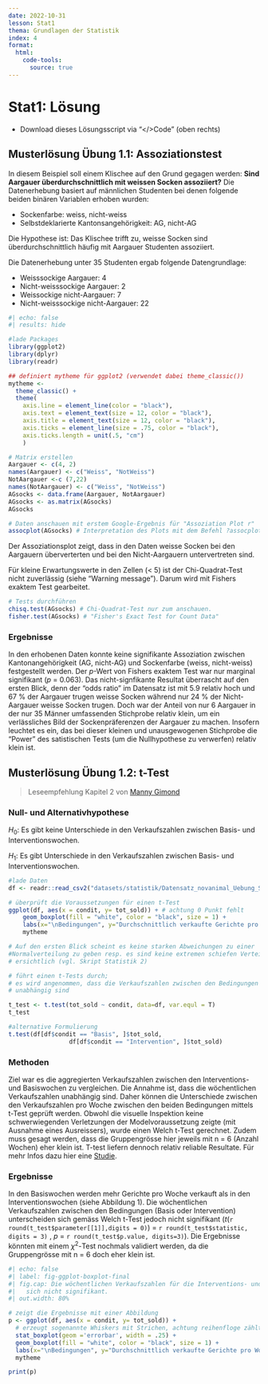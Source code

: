 ```yaml
---
date: 2022-10-31
lesson: Stat1
thema: Grundlagen der Statistik
index: 4
format:
  html:
    code-tools:
      source: true
---
```


# Stat1: Lösung

- Download dieses Lösungsscript via "\</\>Code" (oben rechts)

## Musterlösung Übung 1.1: Assoziationstest

In diesem Beispiel soll einem Klischee auf den Grund gegagen werden: **Sind Aargauer überdurchschnittlich mit weissen Socken assoziiert?** Die Datenerhebung basiert auf männlichen Studenten bei denen folgende beiden binären Variablen erhoben wurden:

- Sockenfarbe: weiss, nicht-weiss
- Selbstdeklarierte Kantonsangehörigkeit: AG, nicht-AG

Die Hypothese ist: Das Klischee trifft zu, weisse Socken sind überdurchschnittlich häufig mit Aargauer Studenten assoziiert.

Die Datenerhebung unter 35 Studenten ergab folgende Datengrundlage:

- Weisssockige Aargauer: 4
- Nicht-weisssockige Aargauer: 2
- Weissockige nicht-Aargauer: 7
- Nicht-weisssockige nicht-Aargauer: 22

```r
#| echo: false
#| results: hide

#lade Packages
library(ggplot2)
library(dplyr)
library(readr)

## definiert mytheme für ggplot2 (verwendet dabei theme_classic())
mytheme <- 
  theme_classic() + 
  theme(
    axis.line = element_line(color = "black"), 
    axis.text = element_text(size = 12, color = "black"), 
    axis.title = element_text(size = 12, color = "black"), 
    axis.ticks = element_line(size = .75, color = "black"), 
    axis.ticks.length = unit(.5, "cm")
    )
```

```r
# Matrix erstellen
Aargauer <- c(4, 2)
names(Aargauer) <- c("Weiss", "NotWeiss")
NotAargauer <-c (7,22)
names(NotAargauer) <- c("Weiss", "NotWeiss")
AGsocks <- data.frame(Aargauer, NotAargauer)
AGsocks <- as.matrix(AGsocks)
AGsocks

# Daten anschauen mit erstem Google-Ergebnis für "Assoziation Plot r"
assocplot(AGsocks) # Interpretation des Plots mit dem Befehl ?assocplot
```

Der Assoziationsplot zeigt, dass in den Daten weisse Socken bei den Aargauern überverterten und bei den Nicht-Aargauern untervertreten sind.

Für kleine Erwartungswerte in den Zellen (\< 5) ist der Chi-Quadrat-Test nicht zuverlässig (siehe "Warning message"). Darum wird mit Fishers exaktem Test gearbeitet.

```r
# Tests durchführen
chisq.test(AGsocks) # Chi-Quadrat-Test nur zum anschauen.
fisher.test(AGsocks) # "Fisher's Exact Test for Count Data"
```

### Ergebnisse

In den erhobenen Daten konnte keine signifikante Assoziation zwischen Kantonangehörigkeit (AG, nicht-AG) und Sockenfarbe (weiss, nicht-weiss) festgestellt werden. Der *p*-Wert von Fishers exaktem Test war nur marginal signifikant (*p* = 0.063). Das nicht-signfikante Resultat überrascht auf den ersten Blick, denn der "odds ratio" im Datensatz ist mit 5.9 relativ hoch und 67 % der Aargauer trugen weisse Socken während nur 24 % der Nicht-Aargauer weisse Socken trugen. Doch war der Anteil von nur 6 Aargauer in der nur 35 Männer umfassenden Stichprobe relativ klein, um ein verlässliches Bild der Sockenpräferenzen der Aargauer zu machen. Insofern leuchtet es ein, das bei dieser kleinen und unausgewogenen Stichprobe die "Power" des satistischen Tests (um die Nullhypothese zu verwerfen) relativ klein ist.

## Musterlösung Übung 1.2: t-Test

> Leseempfehlung Kapitel 2 von [Manny Gimond](https://mgimond.github.io/Stats-in-R/z_t_tests.html)

### Null- und Alternativhypothese

$H_0$: Es gibt keine Unterschiede in den Verkaufszahlen zwischen Basis- und Interventionswochen.

$H_1$: Es gibt Unterschiede in den Verkaufszahlen zwischen Basis- und Interventionswochen.

```r
#lade Daten
df <- readr::read_csv2("datasets/statistik/Datensatz_novanimal_Uebung_Statistik1.2.csv")

# überprüft die Voraussetzungen für einen t-Test
ggplot(df, aes(x = condit, y= tot_sold)) + # achtung 0 Punkt fehlt
    geom_boxplot(fill = "white", color = "black", size = 1) + 
    labs(x="\nBedingungen", y="Durchschnittlich verkaufte Gerichte pro Woche\n") + 
    mytheme

# Auf den ersten Blick scheint es keine starken Abweichungen zu einer 
#Normalverteilung zu geben resp. es sind keine extremen schiefen Verteilungen
# ersichtlich (vgl. Skript Statistik 2)
```

```r
# führt einen t-Tests durch; 
# es wird angenommen, dass die Verkaufszahlen zwischen den Bedingungen 
# unabhängig sind

t_test <- t.test(tot_sold ~ condit, data=df, var.equl = T)
t_test

#alternative Formulierung
t.test(df[df$condit == "Basis", ]$tot_sold, 
                 df[df$condit == "Intervention", ]$tot_sold) 
```

### Methoden

Ziel war es die aggregierten Verkaufszahlen zwischen den Interventions- und Basiswochen zu vergleichen. Die Annahme ist, dass die wöchentlichen Verkaufszahlen unabhängig sind. Daher können die Unterschiede zwischen den Verkaufszahlen pro Woche zwischen den beiden Bedingungen mittels t-Test geprüft werden. Obwohl die visuelle Inspektion keine schwerwiegenden Verletzungen der Modelvoraussetzung zeigte (mit Ausnahme eines Ausreissers), wurde einen Welch t-Test gerechnet. Zudem muss gesagt werden, dass die Gruppengrösse hier jeweils mit n = 6 (Anzahl Wochen) eher klein ist. T-test liefern dennoch relativ reliable Resultate. Für mehr Infos dazu hier eine [Studie](https://scholarworks.umass.edu/cgi/viewcontent.cgi?article=1307&context=pare).

### Ergebnisse

In den Basiswochen werden mehr Gerichte pro Woche verkauft als in den Interventionswochen (siehe Abbildung 1). Die wöchentlichen Verkaufszahlen zwischen den Bedingungen (Basis oder Intervention) unterscheiden sich gemäss Welch t-Test jedoch nicht signifikant (*t*(`r round(t_test$parameter[[1]],digits = 0)`) = `r round(t_test$statistic, digits = 3)` , *p* = `r round(t_test$p.value, digits=3)`). Die Ergebnisse könnten mit einem $\chi^2$-Test nochmals validiert werden, da die Gruppengrösse mit n = 6 doch eher klein ist.

```r
#| echo: false
#| label: fig-ggplot-boxplot-final
#| fig.cap: Die wöchentlichen Verkaufszahlen für die Interventions- und Basiswochen unterscheiden
#|   sich nicht signifikant.
#| out.width: 80%

# zeigt die Ergebnisse mit einer Abbildung
p <- ggplot(df, aes(x = condit, y= tot_sold)) + 
  # erzeugt sogenannte Whiskers mit Strichen, achtung reihenfloge zählt hier
  stat_boxplot(geom ='errorbar', width = .25) + 
  geom_boxplot(fill = "white", color = "black", size = 1) +
  labs(x="\nBedingungen", y="Durchschnittlich verkaufte Gerichte pro Woche\n") + 
  mytheme

print(p)

```
